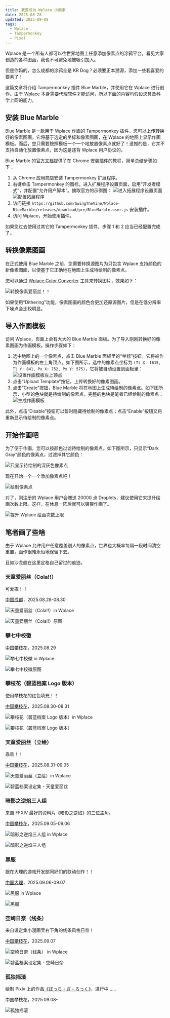 ```yaml
---
title: 我要成为 Wplace 小画家
date: 2025-08-28
updated: 2025-09-08
tags:
  - Wplace
  - Tampermonkey
  - Pixel
---
```


Wplace 是一个所有人都可以往世界地图上任意添加像素点的涂鸦平台，看见大家创造的各种图画，我也不可避免地被吸引加入。

但是你妈的，怎么成都的涂鸦全是 KR Dog？必须要正本溯源，添加一些我喜爱的要素了！

这篇文章将介绍 Tampermonkey 插件 Blue Marble，并使用它在 Wplace 进行创作。由于 Wplace 本身需要代理软件才能访问，所以下面的内容均假设您具备科学上网的能力。

## 安装 Blue Marble

Blue Marble 是一款用于 Wplace 作画的 Tampermonkey 插件，您可以上传转换好的像素图画，它将基于选定的坐标和像素图画，在 Wplace 的地图上显示作画模板。而后，您只需要按照模板一个一个地放置像素点就好了！遗憾的是，它并不支持自动化放置像素点，因为这是违背 Wplace 用户协议的。

Blue Marble 的[官方文档](https://wplace-pixel.com/zh/blue-marble)提供了在 Chrome 安装插件的教程，简单总结步骤如下：

1. 从 Chrome 应用商店安装 Tampermonkey 扩展程序。
2. 右键单击 Tampermonkey 的图标，进入扩展程序设置页面，启用“开发者模式”，并配置“允许用户脚本”。摘取官方的示例图：
   ![进入拓展程序设置页面](./wplace-painter/manage-extension.png)
   ![配置拓展程序](./wplace-painter/configuration-extension.png)
3. 访问链接 `https://github.com/SwingTheVine/Wplace-BlueMarble/releases/download/pre/BlueMarble.user.js` 安装插件。
4. 访问 Wplace，开始使用插件。

如果您过去使用过其它的 Tampermonkey 插件，步骤 1 和 2 应当已经配置完成了。

## 转换像素图画

在正式使用 Blue Marble 之前，您需要转换源图片为只包含 Wplace 支持颜色的新像素图画，以便基于它正确地在地图上生成待绘制的像素点。

您可以通过 [Wplace Color Converter](https://pepoafonso.github.io/color_converter_wplace/index.html) 工具来转换图片，效果如下：

![转换像素爱丽丝！！](./wplace-painter/convert-picture.png)

如果使用“Dithering”功能，像素图画的颜色会更加还原源图片，但是在低分辨率下噪点会比较明显。

## 导入作画模板

访问 Wplace，页面上会有大大的 Blue Marble 面板。为了导入刚刚转换好的像素图画为作画模板，操作步骤如下：

1. 选中地图上的一个像素点，点击 Blue Marble 面板里的“坐标”按钮。它将被作为作画模板的左上角顶点。如下图所示，选中的像素点坐标为 `(Tl X: 1615, Tl Y: 841, Px X: 752, Px Y: 575)`，它将被自动设置到面板里：
   ![设置作画模板左上顶点](./wplace-painter/blue-marble-locate.png)
2. 点击“Upload Template”按钮，上传转换好的像素图画。
3. 点击“Create”按钮，Blue Marble 将在地图上生成待绘制的像素点。如下图所示，小型的色块就是待绘制的像素点，完整的色块是笔者已经绘制的像素点：
   ![生成作画模板](./wplace-painter/blue-marble-create.png)

此外，点击“Disable”按钮可以暂时隐藏待绘制的像素点；点击“Enable”按钮又将重新显示待绘制的像素点。

## 开始作画吧

为了便于作画，您可以按颜色过滤待绘制的像素点。如下图所示，只显示“Dark Gray”颜色的像素点，过滤掉其它颜色：

![只显示待绘制的深灰色像素点](./wplace-painter/blue-marble-filter.png)

现在开始一个一个添加像素点吧！

![绘制像素点](./wplace-painter/blue-marble-paint.png)

对了，刚注册的 Wplace 用户会赠送 20000 点 Droplets，建议使用它来提升绘画次数上限。这样，在休息一阵后就可以狠狠作画了。

![提升 Wplace 绘画次数上限](./wplace-painter/wplace-max-charges.png)

## 笔者画了些啥

由于 Wplace 允许用户任意覆盖别人的像素点，世界也大概率每隔一段时间清空重置，画作很难永恒地保留下去。

且如沙龙般在这里定格自己留过的痕迹。

### 天童爱丽丝（Cola!!）

可爱捏！！

[中国成都](https://wplace.live/?lat=30.50449975627844&lng=104.02637662177733&zoom=14.852081433804749)，2025.08.28-08.30

![天童爱丽丝（Cola!!）in Wplace](./wplace-painter/tendou-arisu-cola-wplace.png)

![天童爱丽丝（Cola!!）原图](./wplace-painter/tendou-arisu-cola.jpg)

### 攀七中校徽

[中国攀枝花](https://wplace.live/?lat=26.590020751256176&lng=101.63627896552734&zoom=15.624748093457498)，2025.08.29

![攀七中校徽 in Wplace](./wplace-painter/pzh7-wplace.png)

![攀七中校徽原图](./wplace-painter/pzh7.jpg)

### 攀枝花（碧蓝档案 Logo 版本）

使用攀枝花的红色填充！！

[中国攀枝花](https://wplace.live/?lat=26.595993787113287&lng=101.71098599677734&zoom=15.173534563778032)，2025.08.30-08.31

![攀枝花（碧蓝档案 Logo 版本）in Wplace](./wplace-painter/pzh-wplace.png)

![攀枝花（碧蓝档案 Logo 版本）](./wplace-painter/pzh.png)

### 天童爱丽丝（立绘）

乖乖！！

[中国攀枝花](https://wplace.live/?lat=26.623025733924276&lng=101.66194302802731&zoom=13.893164622639107)，2025.08.31-09.05

![天童爱丽丝（立绘）in Wplace](./wplace-painter/tendou-arisu-design-wplace.png)

![碧蓝档案设定集 - 天童爱丽丝](./wplace-painter/tendou-arisu-design.png)

### 暗影之逆焰三人组

来自 FFXIV 最好的资料片《暗影之逆焰》的三位主角。

[中国攀枝花](https://wplace.live/?lat=26.57838815538298&lng=101.65719693427732&zoom=14.759460171133384)，2025.09.05-09.06

![暗影之逆焰三人组 in Wplace](./wplace-painter/shadowbringers-wplace.png)

![暗影之逆焰三人组](./wplace-painter/shadowbringers.png)

### 黑服

跟在大理的游戏开发部同好们的联动创作！！

[中国大理](https://wplace.live/?lat=25.837788520917343&lng=100.67211880927732&zoom=15.072861784258917)，2025.09.06-09.07

![黑服 in Wplace](./wplace-painter/blacksuit-wplace.png)

![黑服](./wplace-painter/blacksuit.jpg)

### 空崎日奈（线条）

来自设定集小漫画里右下角的线条风格日奈！

[中国攀枝花](https://wplace.live/?lat=26.624282878259827&lng=101.70114224677732&zoom=14.047533393758304)，2025.09.07

![空崎日奈（线条） in Wplace](./wplace-painter/hina-wplace.png)

![碧蓝档案设定集 - 空崎日奈](./wplace-painter/hina.png)

### 孤独摇滚

绘制 Pixiv 上的作品[《ぼっち・ざ・ろっく》](https://www.pixiv.net/artworks/105655561)，进行中……

中国攀枝花，2025.09.08-

![孤独摇滚](./wplace-painter/bocchi-the-rock.jpg)
